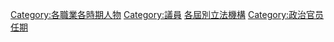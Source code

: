 [[Category:各職業各時期人物|Category:各職業各時期人物]]
[[Category:議員|Category:議員]]
[[Category:各屆別立法機構|]]
[[Category:政治官员任期|Category:政治官员任期]]
